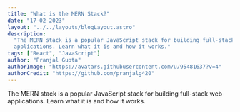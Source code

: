 ```yaml
---
title: "What is the MERN Stack?"
date: "17-02-2023"
layout: "../../layouts/blogLayout.astro"
description:
  "The MERN stack is a popular JavaScript stack for building full-stack web
  applications. Learn what it is and how it works."
tags: ["React", "JavaScript"]
author: "Pranjal Gupta"
authorImage: "https://avatars.githubusercontent.com/u/95481637?v=4"
authorCredit: "https://github.com/pranjalg420"
---
```


The MERN stack is a popular JavaScript stack for building full-stack web
applications. Learn what it is and how it works.
